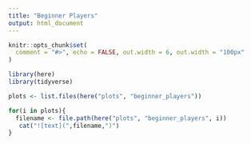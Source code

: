 ```yaml
---
title: "Beginner Players"
output: html_document
---
```


```r
knitr::opts_chunk$set(
  comment = "#>", echo = FALSE, out.width = 6, out.width = "100px"
)
```

```r
library(here)
library(tidyverse)
```

```r

plots <- list.files(here("plots", "beginner_players"))

for(i in plots){
  filename <- file.path(here("plots", "beginner_players", i))
   cat("![text](",filename,")")
}
```


